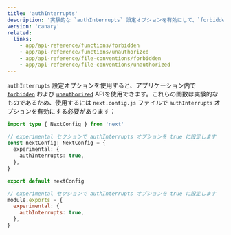 ```yaml
---
title: 'authInterrupts'
description: '実験的な `authInterrupts` 設定オプションを有効にして、`forbidden` および `unauthorized` を使用する方法を学びましょう'
version: 'canary'
related:
  links:
    - app/api-reference/functions/forbidden
    - app/api-reference/functions/unauthorized
    - app/api-reference/file-conventions/forbidden
    - app/api-reference/file-conventions/unauthorized
---
```


`authInterrupts` 設定オプションを使用すると、アプリケーション内で [`forbidden`](/docs/app/api-reference/functions/forbidden) および [`unauthorized`](/docs/app/api-reference/functions/unauthorized) APIを使用できます。これらの関数は実験的なものであるため、使用するには `next.config.js` ファイルで `authInterrupts` オプションを有効にする必要があります：

<Tabs>
<TabItem value="ts" label="TypeScript">

```ts title="next.config.ts" switcher
import type { NextConfig } from 'next'

// experimental セクションで authInterrupts オプションを true に設定します
const nextConfig: NextConfig = {
  experimental: {
    authInterrupts: true,
  },
}

export default nextConfig
```

</TabItem>
<TabItem value="js" label="JavaScript">

```js title="next.config.js" switcher
// experimental セクションで authInterrupts オプションを true に設定します
module.exports = {
  experimental: {
    authInterrupts: true,
  },
}
```

</TabItem>
</Tabs>
